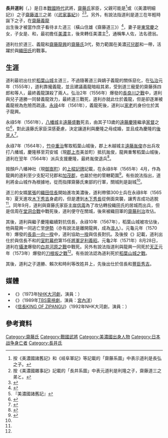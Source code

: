 {{日本武士
|名稱= 長井 道利
|圖片名稱= 
|圖片大小= 
|圖片說明= 
|時代= [[戰國時代_(日本)|戰國時代]]
|出生日期= 
|出生地點= 
|逝世日期= [[元龜|元龜]]2年8月28日（1571年9月17日）
|逝世地點= 
|假名= {{lang|ja|ながい みちとし}}
|羅馬字=Nagai Michitoshi
|幼名= 
|改名= 
|别名= 隼人佐<br>隼人正<ref>『美濃国諸旧記』</ref>
|諡号= 
|神号= 
|戒名= 德翁
|洗禮名= 
|墓所=  
|朝廷官位= 
|幕府職位= 
|主君= [[齋藤道三|齋藤道三]]→[[齋藤義龍|齋藤義龍]]→[[齋藤龍興|齋藤龍興]]→[[足利義昭|足利義昭]]
|藩= 
|氏族= {{Link-ja|長井氏|長井氏}}（[[齋藤氏|美濃齋藤氏]]）
|父母= 父：{{Link-ja|長井長弘|長井長弘}}、{{Link-ja|長井利隆|長井利隆}}或[[齋藤道三|齋藤道三]]
|養父= 長井直利
|養母= 
|兄弟= 父親是長井長弘的話：<br>長井景弘<br>{{Link-ja|井上道勝|井上道勝|長井道勝}}<br>父親是長井利隆的話：<br>{{Link-ja|長井長弘|長井長弘}}<br>[[齋藤長龍|齋藤利治]]<br>[[齋藤道三|齋藤道三]]<br>父親是齋藤道三的話：<br>[[齋藤義龍|齋藤義龍]]<br>齋藤孫四郎<br>{{Link-ja|齋藤喜平次|斎藤喜平次}}<br>日饒<br>日覺<br>{{Link-ja|齋藤利堯|斎藤利堯}}<br>[[齋藤長龍|齋藤利治]]<br>松波政綱
|姐妹= 父親是齋藤道三的話：<br>[[姊小路賴綱|姊小路賴綱]]正室<br>土岐賴香室<br>[[濃姬|濃姬]]（[[織田信長|織田信長]]正室）<br>[[土岐賴純|土岐賴純]]正室<br>[[齋藤利三|齋藤利三]]正室<br>[[稻葉貞通|稻葉貞通]]正室
|正室= [[東常慶|東常慶]]之女（[[遠藤慶隆|遠藤慶隆]]之母）
|側室= 
|嗣子= {{Link-ja|井上道勝|井上道勝|長井道勝}}<br>{{Link-ja|井上賴次|井上頼次|長井賴次}}<br>{{Link-ja|井上時利|井上時利|長井時利}}<br>繼子：<br>[[遠藤慶隆|遠藤慶隆]]<br>遠藤慶胤<br>遠藤慶直
|嗣女= 繼女<br>{{Link-ja|見性院 (山內一豐室)|見性院 (山内一豊室)|見性院}}（[[山內一豐|山內一豐]]正室）
|養子= 
|養女= 
}}
'''長井道利'''（{{jpn|j=長井道利|hg=ながい みちとし|rm=Nagai Michitoshi}}，{{bd|？||1571年|9月17日||catIdx=Nagai Michitoshi}}）是日本[[戰國時代_(日本)|戰國時代]]武將，[[齋藤氏|齋藤氏]]家臣，父親可能是{{Link-ja|長井長弘|長井長弘}}<ref>按《美濃國諸舊記》和《岐阜軍記》等記載的「齋藤系圖」中表示道利是長弘之子。</ref>或{{Link-ja|長井利隆|長井利隆}}（《美濃明細記》）之子[[齋藤道三|齋藤道三]]之弟（《[[武家事紀|武家事紀]]》）<ref>按《美濃國雜事記》記載的「長井系圖」中表元道利是利隆之子，齋藤道三之弟と。</ref><ref>{{Cite book |last= |first= |author= 関市教育委員会|authorlink= |coauthors= |year= 1996|title= 新修 関市史 通史編 自然・原始・古代・中世|publisher= [[関市|関市]]|location= |pages= 839 - 840|chapter= 関城主長井隼人佐|id= |isbn= }}</ref>。另外，有說法指道利是道三在年輕時誕下之子，在[[齋藤義龍|齋藤義龍]]出生後才被當作庶子看待また道三（橫山住雄《齋藤道三》）<ref name="sekishishi nagaitoseki">{{Cite book |last= |first= |author= 関市教育委員会|authorlink= |coauthors= |year= 1996|title= 新修 関市史 通史編 自然・原始・古代・中世|publisher= 関市|location= |pages= 792 - 794|chapter= 長井隼人佐と関|id= |isbn= }}</ref>，妻子是[[東常慶|東常慶]]之女，子女是{{Link-ja|井上道勝|井上道勝}}、{{Link-ja|井上賴次|井上頼次}}和{{Link-ja|井上時利|井上時利}}，最初擔任[[美濃國|美濃]]{{Link-ja|竹鼻城||竹ヶ鼻城}}主，後來轉任美濃{{Link-ja|關城 (美濃國)|関城 (美濃国)|關城}}主<ref>『美濃國諸舊記』</ref>，通稱隼人佐，法名德翁。

道利仕於道三、義龍和[[齋藤龍興|齋藤龍興]]的[[齋藤氏|齋藤氏]]3代，勢力範圍在美濃[[可兒郡|可兒郡]]和{{Link-ja|中濃|中濃}}一帶，活躍於與[[織田氏|織田氏]]的戰事。

== 生涯 ==
道利最初出仕於[[稻葉山城|稻葉山城]]主道三，不過隨著道三與嫡子義龍的關係惡化，在[[弘治_(後奈良天皇)|弘治]]元年（1555年），道利靠攏義龍，並且建議義龍暗殺其弟，受到道三寵愛的齋藤孫四郎和{{Link-ja|齋藤喜平次|斎藤喜平次}}等人，最終義龍謀殺了兩人。弘治2年（1556年）爆發的[[長良川之戰|長良川之戰]]中，道利與兒子道勝一同替義龍效力，最終道三戰死，道利亦就此仕於義龍，但是卻逐漸被義龍視為危險而疏遠。[[永祿|永祿]]4年（1561年），義龍死後，道利以[[家老|家老]]的身份仕於其子龍興。

永祿5年（1561年），{{Link-ja|郡上郡|郡上郡}}[[郡上八幡城|八幡城]]主[[遠藤盛數|遠藤盛數]]死去，由其子13歲的[[遠藤慶隆|遠藤慶隆]]繼承[[家督|家督]]之位<ref>{{Cite book |last= |first= |author= 太田成和|authorlink= |coauthors= |year= 1960|title= 郡上八幡町史|publisher= 岐阜県郡上郡八幡町長 武藤互郎|location= |volume= 上巻|page= 201|chapter= 遠藤盛数|id= |isbn= }}</ref>，對此遠藤氏家臣深感憂慮，決定讓道利與慶隆之母成婚，並且成為慶隆的[[後見人|後見人]]<ref>{{Cite book |last= |first= |author= 太田成和|authorlink= |coauthors= |year= 1960|title= 郡上八幡町史|publisher= 岐阜県郡上郡八幡町長 武藤互郎|location= |volume= 上巻|pages= 201 - 202|chapter= 遠藤慶隆|id= |isbn= }}</ref>。

永祿7年（1564年），[[竹中重治|竹中重治]]奪取稻葉山城後，郡上木越城主[[遠藤胤俊|遠藤胤俊]]亦出兵攻打八幡城，慶隆移至苅安城（現[[郡上市|郡上市]]美並町）抵抗胤俊，龍興重奪稻葉山城後，道利在翌年（1564年）派兵支援慶隆，最終胤俊退兵<ref>{{Cite book |last= |first= |author= 太田成和|authorlink= |coauthors= |year= 1960|title= 郡上八幡町史|publisher= 岐阜県郡上郡八幡町長 武藤互郎|location= |volume= 上巻|pages= 202|chapter= 八幡城の変|id= |isbn= }}</ref>。

按顏戶八幡神社（現[[御嵩町|御嵩町]]）的[[上樑記牌|上樑記牌]]記載，在永祿8年（1565年）4月，作為龍興{{Link-ja|代官|代官}}的道利至少支配可兒郡和[[加茂郡|加茂郡]]，{{Link-ja|金山城 (美濃國)|金山城 (美濃国)|金山城}}也屬於他的管轄範圍<ref>{{Cite book |last= |first= |author= 兼山町史編纂委員会|authorlink= |coauthors= |year= 1972|title= 兼山町史|publisher= 岐阜県可児郡兼山町|location= |pages= 77 - 79|chapter= 関城主長居隼人佐郷戸八幡神社を再建す|id= |isbn= }}</ref>。有些說法指出，道利將金山城作為根據地，從而指揮齋藤氏東部的行軍，關城則是副城<ref name="sekishishi nagaitoseki"/>。

道三的女婿[[尾張國|尾張]]的[[織田信長|織田信長]]開始進攻美濃後，道利帶領300士兵在永祿8年（1565年）夏天進攻[[豐臣秀吉|木下秀吉]]身處的{{Link-ja|鵜沼城|鵜沼城}}，但是遭到[[豐臣秀長|木下秀長]]從側面突襲，讓秀吉成功逃脫<ref name="sekishishi nagaitoseki"/>。同年9月，道利與齋藤氏家臣{{Link-ja|堂洞城|堂洞城}}主[[岸信周|岸信周]]為了攻佔轉投織田氏的{{Link-ja|佐藤忠能|佐藤忠能}}居城{{Link-ja|加治田城|加治田城}}而出兵，但是信周在[[堂洞合戰|堂洞合戰]]中戰死後，道利便守在關城，後來被織田軍的[[齋藤長龍|齋藤利治]]攻佔。

其後，道利與繼子慶隆繼續對抗信長，永祿10年（1567年），稻葉山城被攻佔後，他與龍興一同逃亡至[[伊勢國|伊勢]]（亦有說法是離開龍興，成為[[浪人|浪人]]）。元龜元年（1570年）爆發的[[長島一向一揆|長島一向一揆]]中，道利協助[[一揆|一揆]]與信長對抗。及後按《{{Link-ja|寬永諸家系圖傳|寛永諸家系図伝}}》記載，道利出仕於與信長不和的[[室町幕府|室町幕府]]第15任[[征夷大將軍|將軍]][[足利義昭|足利義昭]]。元龜2年（1571年）8月28日，道利在[[攝津國|攝津]]爆發的[[白井河原之戰|白井河原之戰]]中戰死。另外有說法指道利與龍興一同死於[[天正_(日本)|天正]]元年（1573年）爆發的[[一乘谷之戰|刀根坂之戰]]<ref name="sekishishi nagaitoseki"/>。有些說法認為道利死於[[稻葉山城之戰|稻葉山城之戰]]。

其後，道利之子道勝、賴次和時利等改姓井上，先後出仕於信長和[[豐臣秀吉|豐臣秀吉]]。

== 媒體 ==
* 《{{Link-ja|盜國物語 (NHK大河劇)|国盗り物語 (NHK大河ドラマ)|盜國物語}}》（1973年[[NHK大河劇|NHK大河劇]]，演員：{{Link-ja|森幹太|森幹太}}）
* 《{{Link-ja|織田信長 (1989年電視劇)|織田信長 (1989年のテレビドラマ)|織田信長}}》（1989年[[TBS電視台|TBS電視劇]]，演員：[[宮內洋|宮內洋]]）
* 《[[信長KING_OF_ZIPANGU|信長KING OF ZIPANGU]]》（1992年NHK大河劇，演員：{{Link-ja|濱田晃|浜田晃}}）

== 參考資料 ==
{{Reflist}}

{{DEFAULTSORT:Nagai Michitoshi}}
[[Category:齋藤氏|Category:齋藤氏]]
[[Category:戰國武將|Category:戰國武將]]
[[Category:美濃國出身人物|Category:美濃國出身人物]]
[[Category:日本战争身亡者|Category:日本战争身亡者]]
[[Category:長井氏|Category:長井氏]]